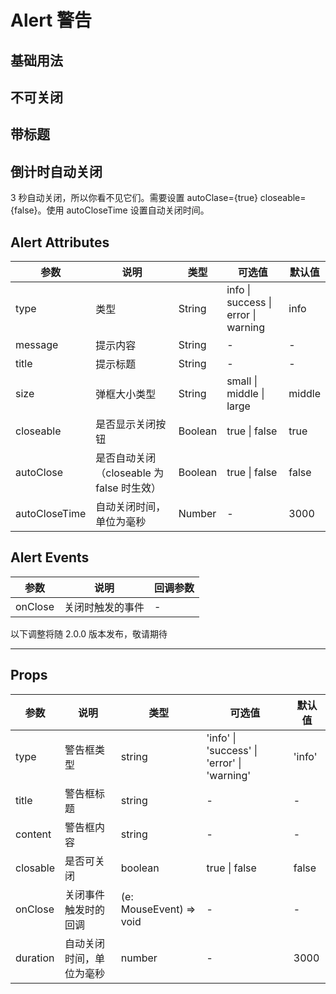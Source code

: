 # Alert 警告

## 基础用法


<DemoBase />

## 不可关闭


<DemoCloseable />

## 带标题


<DemoTitle />

## 倒计时自动关闭

3 秒自动关闭，所以你看不见它们。需要设置 autoClase={true} closeable={false}。使用 autoCloseTime 设置自动关闭时间。


<DemoAutoClose />

## Alert Attributes

| 参数          | 说明                                      | 类型    | 可选值                              | 默认值 |
| ------------- | ----------------------------------------- | ------- | ----------------------------------- | ------ |
| type          | 类型                                      | String  | info \| success \| error \| warning | info   |
| message       | 提示内容                                  | String  | -                                   | -      |
| title         | 提示标题                                  | String  | -                                   | -      |
| size          | 弹框大小类型                              | String  | small \| middle \| large            | middle |
| closeable     | 是否显示关闭按钮                          | Boolean | true \| false                       | true   |
| autoClose     | 是否自动关闭（closeable 为 false 时生效） | Boolean | true \| false                       | false  |
| autoCloseTime | 自动关闭时间，单位为毫秒                  | Number  | -                                   | 3000   |

## Alert Events

| 参数    | 说明             | 回调参数 |
| ------- | ---------------- | -------- |
| onClose | 关闭时触发的事件 | -        |

<div style={{ position: 'relative' }}>
  <span
    style={{
      position: 'absolute',
      background: '#fff',
      left: '50%',
      transform: ' translate(-50%,-50%)',
      fontSize: '18px',
      padding: 5,
      color: '#f63'
    }}
  >
    以下调整将随 2.0.0 版本发布，敬请期待
  </span>
  <hr style={{ marginTop: 50, marginBottom: 20, border: '0.5px dashed #c8c8c8' }} />
</div>

## Props

| 参数     | 说明                     | 类型                    | 可选值                                      | 默认值 |
| -------- | ------------------------ | ----------------------- | ------------------------------------------- | ------ |
| type     | 警告框类型               | string                  | 'info' \| 'success' \| 'error' \| 'warning' | 'info' |
| title    | 警告框标题               | string                  | -                                           | -      |
| content  | 警告框内容               | string                  | -                                           | -      |
| closable | 是否可关闭               | boolean                 | true \| false                               | false  |
| onClose  | 关闭事件触发时的回调     | (e: MouseEvent) => void | -                                           | -      |
| duration | 自动关闭时间，单位为毫秒 | number                  | -                                           | 3000   |
